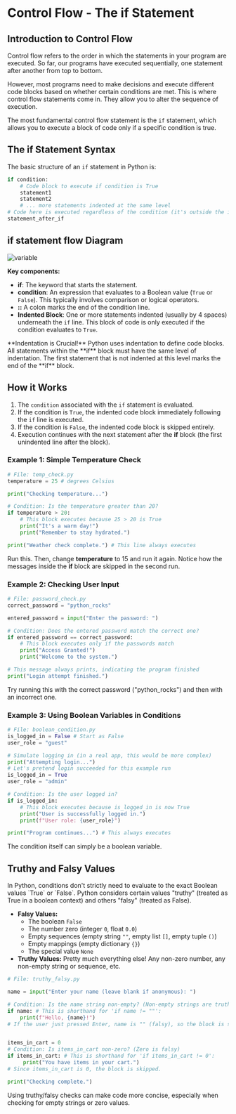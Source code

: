 # Control Flow - The **if** Statement

## Introduction to Control Flow
<section id="control-flow"></section>

<span className="highlight">Control flow</span> refers to the order in which the statements in your program are executed. So far, our programs have executed sequentially, one statement after another from top to bottom.

However, most programs need to make decisions and execute different code blocks based on whether certain conditions are met. This is where control flow statements come in. They allow you to alter the sequence of execution.

The most fundamental control flow statement is the `if` statement, which allows you to execute a block of code only if a specific condition is true.

## The if Statement Syntax
<section id="if-statement"></section>

The basic structure of an `if` statement in Python is:

```python
if condition:
    # Code block to execute if condition is True
    statement1
    statement2
    # ... more statements indented at the same level
# Code here is executed regardless of the condition (it's outside the if block)
statement_after_if
```
## if statement flow Diagram
<img src="/src/courses/python/images/if.png" alt="variable" className="w-100 h-150 mx-auto" />

**Key components:**
*   **if**: The keyword that starts the statement.
*   **condition**: An expression that evaluates to a Boolean value (`True` or `False`). This typically involves comparison or logical operators.
*   **::** A colon marks the end of the condition line.
*   **Indented Block**: One or more statements indented (usually by 4 spaces) underneath the `if` line. This block of code is <span className="highlight">only executed if the condition evaluates to `True`</span>.

<div className="note">
  **Indentation is Crucial!** Python uses indentation to define code blocks. All statements within the **if** block must have the same level of indentation. The first statement that is not indented at this level marks the end of the **if** block.
</div>

## How it Works
<section id="how-it-works"></section>

1.  The `condition` associated with the `if` statement is evaluated.
2.  If the condition is `True`, the indented code block immediately following the `if` line is executed.
3.  If the condition is `False`, the indented code block is skipped entirely.
4.  Execution continues with the next statement after the **if** block (the first unindented line after the block).

### Example 1: Simple Temperature Check

```python
# File: temp_check.py
temperature = 25 # degrees Celsius

print("Checking temperature...")

# Condition: Is the temperature greater than 20?
if temperature > 20:
    # This block executes because 25 > 20 is True
    print("It's a warm day!")
    print("Remember to stay hydrated.")

print("Weather check complete.") # This line always executes
```

Run this. Then, change **temperature** to 15 and run it again. Notice how the messages inside the **if** block are skipped in the second run.

### Example 2: Checking User Input

```python
# File: password_check.py
correct_password = "python_rocks"

entered_password = input("Enter the password: ")

# Condition: Does the entered password match the correct one?
if entered_password == correct_password:
    # This block executes only if the passwords match
    print("Access Granted!")
    print("Welcome to the system.")

# This message always prints, indicating the program finished
print("Login attempt finished.")
```

Try running this with the correct password ("python\_rocks") and then with an incorrect one.

### Example 3: Using Boolean Variables in Conditions

```python
# File: boolean_condition.py
is_logged_in = False # Start as False
user_role = "guest"

# Simulate logging in (in a real app, this would be more complex)
print("Attempting login...")
# Let's pretend login succeeded for this example run
is_logged_in = True
user_role = "admin"

# Condition: Is the user logged in?
if is_logged_in:
    # This block executes because is_logged_in is now True
    print("User is successfully logged in.")
    print(f"User role: {user_role}")

print("Program continues...") # This always executes
```

The condition itself can simply be a boolean variable.

## Truthy and Falsy Values
<section id="truthy-falsy"></section>
In Python, conditions don't strictly need to evaluate to the exact Boolean values `True` or `False`. Python considers certain values "truthy" (treated as True in a boolean context) and others "falsy" (treated as False).

*   **Falsy Values:**
    *   The boolean `False`
    *   The number zero (integer `0`, float `0.0`)
    *   Empty sequences (empty string `""`, empty list `[]`, empty tuple `()`)
    *   Empty mappings (empty dictionary `{}`)
    *   The special value `None`
*   **Truthy Values:** Pretty much everything else! Any non-zero number, any non-empty string or sequence, etc.

```python
# File: truthy_falsy.py

name = input("Enter your name (leave blank if anonymous): ")

# Condition: Is the name string non-empty? (Non-empty strings are truthy)
if name: # This is shorthand for 'if name != ""':
    print(f"Hello, {name}!")
# If the user just pressed Enter, name is "" (falsy), so the block is skipped.


items_in_cart = 0
# Condition: Is items_in_cart non-zero? (Zero is falsy)
if items_in_cart: # This is shorthand for 'if items_in_cart != 0':
     print("You have items in your cart.")
# Since items_in_cart is 0, the block is skipped.

print("Checking complete.")
```

Using truthy/falsy checks can make code more concise, especially when checking for empty strings or zero values.



<section id="Quiz-time"></section>

<Quiz questions={pythonQuiz} />
